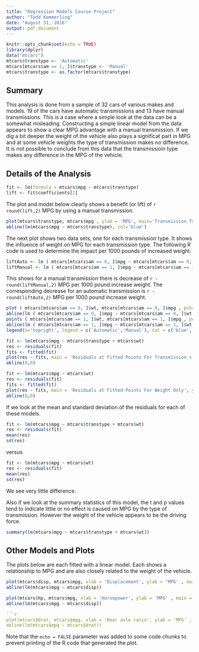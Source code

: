 ```yaml
---
title: "Regression Models Course Project"
author: "Todd Kemmerling"
date: "August 31, 2016"
output: pdf_document
---
```


```r
knitr::opts_chunk$set(echo = TRUE)
library(dplyr)
data("mtcars")
mtcars$transtype <- 'Automatic'
mtcars[mtcars$am == 1, ]$transtype <- 'Manual'
mtcars$transtype <- as.factor(mtcars$transtype)
```

## Summary

This analysis is done from a sample of 32 cars of various makes and models. 19 of the cars have automatic transmissions and 13 have manual transmissions. This is a case where a simple look at the data can be a somewhat misleading. Constructing a simple linear model from the data appears to show a clear MPG advantage with a manual transmission. If we dig a bit deeper the weight of the vehicle also plays a significat part in MPG and at some vehicle weights the type of transmission makes no difference. It is not possible to conclude from this data that the transmissioin type makes any difference in the MPG of the vehicle.

## Details of the Analysis

```r
fit <- lm(formula = mtcars$mpg ~ mtcars$transtype)
lift <- fit$coefficients[2]
```

The plot and model below clearly shows a benefit (or lift) of `r round(lift,2)` MPG by using a manual transmission.


```r
plot(mtcars$transtype, mtcars$mpg , ylab = 'MPG', main='Transmission Type versus MPG')
abline(lm(mtcars$mpg ~ mtcars$transtype), col='blue')
```

The next plot shows two data sets, one for each transmission type. It shows the influence of weight on MPG for each transmission type. The following R code is used to determine the impact per 1000 pounds of increased weight.

```r
liftAuto <- lm ( mtcars[mtcars$am == 0, ]$mpg ~ mtcars[mtcars$am == 0, ]$wt )$coefficients[2]
liftManual <- lm ( mtcars[mtcars$am == 1, ]$mpg ~ mtcars[mtcars$am == 1, ]$wt )$coefficients[2]
```

This shows for a manual transmission there is decrease of `r -round(liftManual,2)` MPG per 1000 pound increase weight. The corresponding decrease for an automatic transmission is `r -round(liftAuto,2)` MPG per 1000 pound increase weight.

```r
plot ( mtcars[mtcars$am == 0, ]$wt, mtcars[mtcars$am == 0, ]$mpg , pch=0, col='blue', xlab = 'Weight x 1000 lbs', ylab = 'MPG', main = 'Weight vs Transmission vs MPG' )
abline(lm ( mtcars[mtcars$am == 0, ]$mpg ~ mtcars[mtcars$am == 0, ]$wt ), col='blue')
points ( mtcars[mtcars$am == 1, ]$wt, mtcars[mtcars$am == 1, ]$mpg , pch=1, col='red')
abline(lm ( mtcars[mtcars$am == 1, ]$mpg ~ mtcars[mtcars$am == 1, ]$wt ), col='red')
legend(x='topright', legend = c('Automatic','Manual'), col = c('blue','red'), pch= c(0,1) )
```

```r
fit <- lm(mtcars$mpg ~ mtcars$transtype + mtcars$wt)
res <- residuals(fit)
fits <- fitted(fit)
plot(res ~ fits, main = 'Residuals at Fitted Points For Transmission + Weight', ylab = 'Residuals' , xlab = 'Fitted Points')
abline(0,0)
```


```r
fit <- lm(mtcars$mpg ~ mtcars$wt)
res <- residuals(fit)
fits <- fitted(fit)
plot(res ~ fits, main = 'Residuals at Fitted Points For Weight Only', ylab = 'Residuals' , xlab = 'Fitted Points')
abline(0,0)
```



If we look at the mean and standard deviation of the residuals for each of these models.
```r
fit <- lm(mtcars$mpg ~ mtcars$transtype + mtcars$wt)
res <- residuals(fit)
mean(res)
sd(res)
```
versus
```r
fit <- lm(mtcars$mpg ~ mtcars$wt)
res <- residuals(fit)
mean(res)
sd(res)
```
We see very little difference.

Also if we look at the summary statistics of this model, the t and p values tend to indicate little or no effect is caused on MPG by the type of transmission. However the weight of the vehicle appears to be the driving force.

```r
summary(lm(mtcars$mpg ~ mtcars$transtype + mtcars$wt))
```

## Other Models and Plots

The plots below are each fitted with a linear model. Each shows a relationship to MPG and are also closely related to the weight of the vehicle.

```r
plot(mtcars$disp, mtcars$mpg, xlab = 'Displacement', ylab = 'MPG' , main = 'Displacement vs MPG')
abline(lm(mtcars$mpg ~ mtcars$disp))
```

```r
plot(mtcars$hp, mtcars$mpg, xlab = 'Horsepower', ylab = 'MPG' , main = 'Horsepower vs MPG')
abline(lm(mtcars$mpg ~ mtcars$disp))

```r
plot(mtcars$drat, mtcars$mpg, xlab = 'Rear axle ratio', ylab = 'MPG' , main = 'Rear axle ratio vs MPG')
abline(lm(mtcars$mpg ~ mtcars$drat))
```

Note that the `echo = FALSE` parameter was added to some code chunks to prevent printing of the R code that generated the plot.
